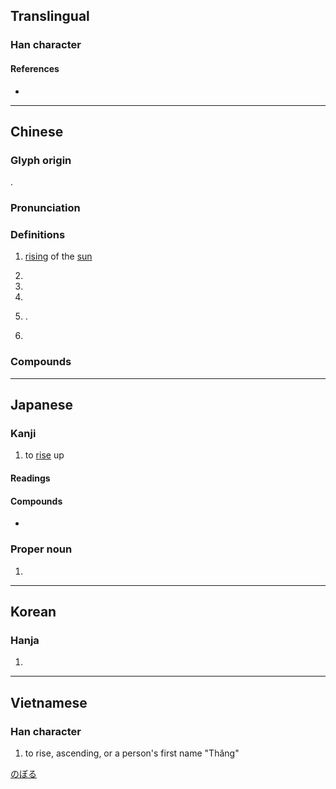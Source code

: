 {{also|升}}
{{character info}}
==Translingual==
{{stroke order|type=bw|strokes=8}}

===Han character===
{{Han char|rn=72|rad=日|as=04|sn=8|four=60440|canj=AHT|ids=⿱日升}}

====References====
* {{Han ref|kx=0491.020|dkj=13794|dj=0852.100|hdz=21490.090|uh=6607|ud=26119|bh=AA40|bd=43584}}

----

==Chinese==
{{zh-forms|s=升|alt=曻}}

===Glyph origin===
{{Han etym}}
{{Han compound|日|升|ls=psc|c1=s|c2=p|t1=sun}}.

===Pronunciation===
{{zh-pron
|m=shēng
|c=sing1
|h=
|mn=
|w=
|mc=y
|oc=y
|cat=v,n
}}

===Definitions===
{{zh-hanzi}}

# {{lb|zh|obsolete}} [[rising]] of the [[sun]]
# {{zh-alt-form|升|to [[rise]]; to [[ascend]]}}
# {{zh-alt-form|升|to [[promote]]}}
# {{zh-used|昇平|[[peaceful]]}}
# {{surname|zh}}.
# {{zh-used2|n}}

===Compounds===
{{zh-der|四海昇平|昇華|拔宅上昇|昇仙|昇汞|昇天|白日飛昇|白日昇天|東昇|拔宅飛昇|昇平|海宇昇平|歌舞昇平|提昇|高昇|飛昇}}

----

==Japanese==

===Kanji===
{{ja-kanji|grade=c|rs=日04}}

# to [[rise]] up

====Readings====
{{ja-readings
|goon=しょう
|kanon=しょう
|kun=のぼ-る
}}

====Compounds====
* {{ja-r|昇進|しょうしん}}

===Proper noun===
{{ja-pos|proper|のぼる}}

# {{given name|ja|male}}

[[Category:Japanese male given names|のぼる]]

----

==Korean==

===Hanja===
{{ko-hanja|hangeul=승|eumhun=|rv=seung|mr=sŭng|y=sung}}

# {{rfdef|ko|sort=日04}}

----

==Vietnamese==

===Han character===
{{vi-readings|reading=thăng|rs=日04}}

# to rise, ascending, or a person's first name "Thăng"